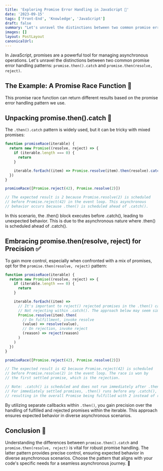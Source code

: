 ```yaml
---
title: 'Exploring Promise Error Handling in JavaScript 🚀'
date: '2023-09-15'
tags: ['Front-End', 'Knowledge', 'JavaScript']
draft: false
summary: "Let's unravel the distinctions between two common promise error handling patterns: `promise.then().catch` and `promise.then(resolve, reject)`."
images: []
layout: PostLayout
canonicalUrl:
---
```


In JavaScript, promises are a powerful tool for managing asynchronous operations. Let's unravel the distinctions between two common promise error handling patterns: `promise.then().catch` and `promise.then(resolve, reject)`.

## The Example: A Promise Race Function 🏁

This promise race function can return different results based on the promise error handling pattern we use.

## Unpacking promise.then().catch 🤔

The `.then().catch` pattern is widely used, but it can be tricky with mixed promises:

```js
function promiseRace(iterable) {
  return new Promise((resolve, reject) => {
    if (iterable.length === 0) {
      return
    }

    iterable.forEach((item) => Promise.resolve(item).then(resolve).catch(reject))
  })
}

promiseRace([Promise.reject(42), Promise.resolve(2)])

// The expected result is 2 because Promise.resolve(2) is scheduled
// before Promise.reject(42) in the event loop. This asynchronous
// behavior occurs because .then() is scheduled ahead of .catch().
```

In this scenario, the .then() block executes before .catch(), leading to unexpected behavior. This is due to the asynchronous nature where .then() is scheduled ahead of .catch().

## Embracing promise.then(resolve, reject) for Precision ✅

To gain more control, especially when confronted with a mix of promises, opt for the `promise.then(resolve, reject)` pattern:

```js
function promiseRace(iterable) {
  return new Promise((resolve, reject) => {
    if (iterable.length === 0) {
      return
    }

    iterable.forEach((item) =>
      // It's important to reject() rejected promises in the .then() call (via the second callback parameter)
      // Not rejecting within .catch(). The approach below may seem similar but fails with mixed promises.
      Promise.resolve(item).then(
        // On fulfillment, invoke resolve
        (value) => resolve(value),
        // On rejection, invoke reject
        (reason) => reject(reason)
      )
    )
  })
}

promiseRace([Promise.reject(42), Promise.resolve(2)])

// The expected result is 42 because Promise.reject(42) is scheduled
// before Promise.resolve(2) in the event loop. The race is won by
// the first settled promise, which is the rejection.

// Note: .catch() is scheduled and does not run immediately after .then().
// For immediately settled promises, .then() runs before any .catch(),
// resulting in the overall Promise being fulfilled with 2 instead of rejected with 42.
```

By utilizing separate callbacks within `.then()`, you gain precision over the handling of fulfilled and rejected promises within the iterable. This approach ensures expected behavior in diverse asynchronous scenarios.

## Conclusion 🎉

Understanding the differences between `promise.then().catch` and `promise.then(resolve, reject)` is vital for robust promise handling. The latter pattern provides precise control, ensuring expected behavior in diverse asynchronous scenarios. Choose the pattern that aligns with your code's specific needs for a seamless asynchronous journey. 🚀
